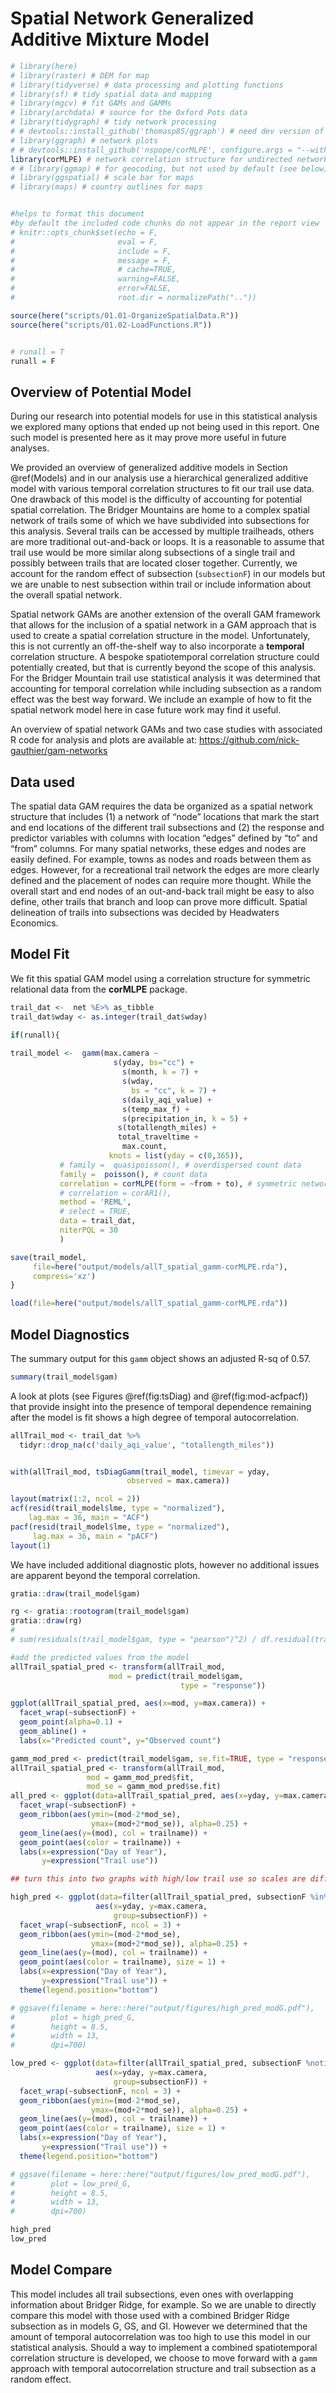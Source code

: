 # Spatial Network Generalized Additive Mixture Model {#Spatial}

```r
# library(here)
# library(raster) # DEM for map
# library(tidyverse) # data processing and plotting functions
# library(sf) # tidy spatial data and mapping
# library(mgcv) # fit GAMs and GAMMs
# library(archdata) # source for the Oxford Pots data
# library(tidygraph) # tidy network processing
# # devtools::install_github('thomasp85/ggraph') # need dev version of ggraph 
# library(ggraph) # network plots
# # devtools::install_github('nspope/corMLPE', configure.args = "--with-proj-lib=/usr/local/lib/")
library(corMLPE) # network correlation structure for undirected networks
# # library(ggmap) # for geocoding, but not used by default (see below)
# library(ggspatial) # scale bar for maps
# library(maps) # country outlines for maps


#helps to format this document 
#by default the included code chunks do not appear in the report view
# knitr::opts_chunk$set(echo = F, 
#                       eval = F,
#                       include = F,
#                       message = F, 
#                       # cache=TRUE, 
#                       warning=FALSE, 
#                       error=FALSE, 
#                       root.dir = normalizePath(".."))

source(here("scripts/01.01-OrganizeSpatialData.R"))
source(here("scripts/01.02-LoadFunctions.R"))


# runall = T
runall = F
```

## Overview of Potential Model

During our research into potential models for use in this statistical analysis we explored many options that ended up not being used in this report. One such model is presented here as it may prove more useful in future analyses.

We provided an overview of generalized additive models in Section \@ref(Models) and in our analysis use a hierarchical generalized additive model with various temporal correlation structures to fit our trail use data. One drawback of this model is the difficulty of accounting for potential spatial correlation. The Bridger Mountains are home to a complex spatial network of trails some of which we have subdivided into subsections for this analysis. Several trails can be accessed by multiple trailheads, others are more traditional out-and-back or loops. It is a reasonable to assume that trail use would be more similar along subsections of a single trail and possibly between trails that are located closer together. Currently, we account for the random effect of subsection (`subsectionF`) in our models but we are unable to nest subsection within trail or include information about the overall spatial network.

Spatial network GAMs are another extension of the overall GAM framework that allows for the inclusion of a spatial network in a GAM approach that is used to create a spatial correlation structure in the model. Unfortunately, this is not currently an off-the-shelf way to also incorporate a **temporal** correlation structure. A bespoke spatiotemporal correlation structure could potentially created, but that is currently beyond the scope of this analysis. For the Bridger Mountain trail use statistical analysis it was determined that accounting for temporal correlation while including subsection as a random effect was the best way forward. We include an example of how to fit the spatial network model here in case future work may find it useful.

An overview of spatial network GAMs and two case studies with associated R code for analysis and plots are available at: <https://github.com/nick-gauthier/gam-networks>

## Data used

The spatial data GAM requires the data be organized as a spatial network structure that includes (1) a network of "node" locations that mark the start and end locations of the different trail subsections and (2) the response and predictor variables with columns with location "edges" defined by "to" and "from" columns. For many spatial networks, these edges and nodes are easily defined. For example, towns as nodes and roads between them as edges. However, for a recreational trail network the edges are more clearly defined and the placement of nodes can require more thought. While the overall start and end nodes of an out-and-back trail might be easy to also define, other trails that branch and loop can prove more difficult. Spatial delineation of trails into subsections was decided by Headwaters Economics.

## Model Fit

We fit this spatial GAM model using a correlation structure for symmetric relational data from the **corMLPE** package.

```r
trail_dat <-  net %E>% as_tibble
trail_dat$wday <- as.integer(trail_dat$wday)

if(runall){
  
trail_model <-  gamm(max.camera ~  
                       s(yday, bs="cc") +
                         s(month, k = 7) +
                         s(wday,
                           bs = "cc", k = 7) +
                         s(daily_aqi_value) +
                         s(temp_max_f) +
                         s(precipitation_in, k = 5) +
                        s(totallength_miles) +
                        total_traveltime +
                         max.count,
                      knots = list(yday = c(0,365)),
           # family =  quasipoisson(), # overdispersed count data
           family =  poisson(), # count data
           correlation = corMLPE(form = ~from + to), # symmetric network correlation structure
           # correlation = corAR1(),
           method = 'REML',
           # select = TRUE,
           data = trail_dat, 
           niterPQL = 30
           )

save(trail_model, 
     file=here("output/models/allT_spatial_gamm-corMLPE.rda"), 
     compress='xz')
}

load(file=here("output/models/allT_spatial_gamm-corMLPE.rda"))

```

## Model Diagnostics

The summary output for this `gamm` object shows an adjusted R-sq of 0.57.

```r
summary(trail_model$gam)
```

A look at plots (see Figures \@ref(fig:tsDiag) and \@ref(fig:mod-acfpacf)) that provide insight into the presence of temporal dependence remaining after the model is fit shows a high degree of temporal autocorrelation.

```r
allTrail_mod <- trail_dat %>% 
  tidyr::drop_na(c('daily_aqi_value', "totallength_miles"))


with(allTrail_mod, tsDiagGamm(trail_model, timevar = yday,
                          observed = max.camera))
```

```r

layout(matrix(1:2, ncol = 2))
acf(resid(trail_model$lme, type = "normalized"), 
    lag.max = 36, main = "ACF")
pacf(resid(trail_model$lme, type = "normalized"),
     lag.max = 36, main = "pACF")
layout(1)

```

We have included additional diagnostic plots, however no additional issues are apparent beyond the temporal correlation.

```r
gratia::draw(trail_model$gam)
```

```r

rg <- gratia::rootogram(trail_model$gam)
gratia::draw(rg)
# 
# sum(residuals(trail_model$gam, type = "pearson")^2) / df.residual(trail_model$gam)

```

```r

#add the predicted values from the model 
allTrail_spatial_pred <- transform(allTrail_mod, 
                      mod = predict(trail_model$gam, 
                                      type = "response"))

ggplot(allTrail_spatial_pred, aes(x=mod, y=max.camera)) +
  facet_wrap(~subsectionF) +
  geom_point(alpha=0.1) +
  geom_abline() +
  labs(x="Predicted count", y="Observed count")
```

```r
gamm_mod_pred <- predict(trail_model$gam, se.fit=TRUE, type = "response")
allTrail_spatial_pred <- transform(allTrail_mod, 
                 mod = gamm_mod_pred$fit, 
                 mod_se = gamm_mod_pred$se.fit)
all_pred <- ggplot(data=allTrail_spatial_pred, aes(x=yday, y=max.camera, group=subsectionF)) +
  facet_wrap(~subsectionF) +
  geom_ribbon(aes(ymin=(mod-2*mod_se),
                  ymax=(mod+2*mod_se)), alpha=0.25) +
  geom_line(aes(y=(mod), col = trailname)) +
  geom_point(aes(color = trailname)) +
  labs(x=expression("Day of Year"),
       y=expression("Trail use"))

## turn this into two graphs with high/low trail use so scales are different and we can see low trail use subsections better

high_pred <- ggplot(data=filter(allTrail_spatial_pred, subsectionF %in% high_use),
                   aes(x=yday, y=max.camera, 
                       group=subsectionF)) +
  facet_wrap(~subsectionF, ncol = 3) +
  geom_ribbon(aes(ymin=(mod-2*mod_se),
                  ymax=(mod+2*mod_se)), alpha=0.25) +
  geom_line(aes(y=(mod), col = trailname)) +
  geom_point(aes(color = trailname), size = 1) +
  labs(x=expression("Day of Year"),
       y=expression("Trail use")) + 
  theme(legend.position="bottom")

# ggsave(filename = here::here("output/figures/high_pred_modG.pdf"),
#        plot = high_pred_G,
#        height = 8.5, 
#        width = 13,
#        dpi=700)

low_pred <- ggplot(data=filter(allTrail_spatial_pred, subsectionF %notin% c("NA", high_use)),
                   aes(x=yday, y=max.camera, 
                       group=subsectionF)) +
  facet_wrap(~subsectionF, ncol = 3) +
  geom_ribbon(aes(ymin=(mod-2*mod_se),
                  ymax=(mod+2*mod_se)), alpha=0.25) +
  geom_line(aes(y=(mod), col = trailname)) +
  geom_point(aes(color = trailname), size = 1) +
  labs(x=expression("Day of Year"),
       y=expression("Trail use")) + 
  theme(legend.position="bottom")

# ggsave(filename = here::here("output/figures/low_pred_modG.pdf"),
#        plot = low_pred_G,
#        height = 8.5, 
#        width = 13,
#        dpi=700)

high_pred
low_pred
```

## Model Compare

This model includes all trail subsections, even ones with overlapping information about Bridger Ridge, for example. So we are unable to directly compare this model with those used with a combined Bridger Ridge subsection as in models G, GS, and GI. However we determined that the amount of temporal autocorrelation was too high to use this model in our statistical analysis. Should a way to implement a combined spatiotemporal correlation structure is developed, we choose to move forward with a `gamm` approach with temporal autocorrelation structure and trail subsection as a random effect.
